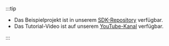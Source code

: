 :::tip

- Das Beispielprojekt ist in unserem [SDK-Repository](https://github.com/logto-io/js/tree/master/packages/react-sample) verfügbar.
- Das Tutorial-Video ist auf unserem [YouTube-Kanal](https://youtu.be/pvKYt8QFppE) verfügbar.

:::
